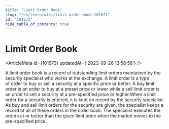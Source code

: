 ```yaml
---
title: "Limit Order Book"
slug: "/en/learn/wiki/limit-order-book-101673"
id: "101673"
hide_table_of_contents: true
---
```



# Limit Order Book

<ArticleMeta id={101673} updatedAt={'2023-09-26 13:58:58'} />
<div className='border-solid border-b border-t-0 my-4 border-[var(--ifm-color-gray-300)]' />

A limit order book is a record of outstanding limit orders maintained by the security specialist who works at the exchange. A limit order is a type of order to buy or sell a security at a specific price or better. A buy limit order is an order to buy at a preset price or lower while a sell limit order is an order to sell a security at a pre-specified price or higher.When a limit order for a security is entered, it is kept on record by the security specialist. As buy and sell limit orders for the security are given, the specialist keeps a record of all of these orders in the order book. The specialist executes the orders at or better than the given limit price when the market moves to the pre-specified price.
